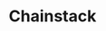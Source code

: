 ---
title: Chainstack
category: Indexers
description: Chainstack is a multi-cloud, multi-protocol blockchain Platform as a Service (PaaS) that enables developers to deploy, manage, and scale nodes and networks across multiple cloud providers.
logo: /images/chainstack.webp
---